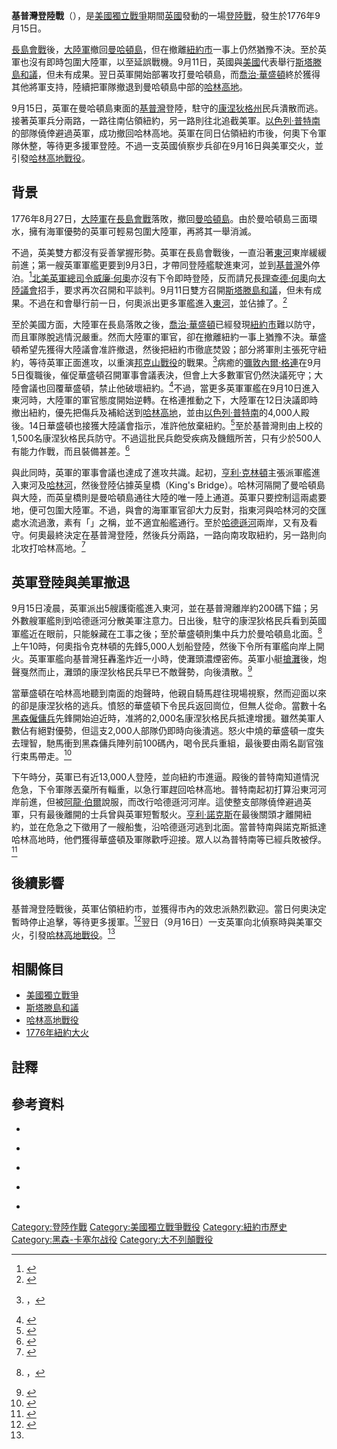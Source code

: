 {{NoteTA
|G1=Military
|G2=地名
|G3=USState
}}
{{Infobox Military Conflict
|conflict=基普灣登陸戰
|partof=[[美國獨立戰爭|美國獨立戰爭]]
|image=[[File:British_troops_landing_at_Kip's_Bay_1776.jpg|300px]]
|caption=描繪英軍在基普灣登陸的油畫。
|date= 1776年9月15日
|place= 今[[紐約州|紐約州]][[曼哈頓島|曼哈頓島]][[基普灣|基普灣]]
|coordinates= {{coord|40|44|10.79|N|73|58|28.7|W|type:landmark_region:US|display=title}}
|result=英軍勝利，佔據[[紐約市|紐約市]]
|combatant2= {{flagicon|United Kingdom|1606}} [[大不列顛王國|英國]]
|combatant1= {{flagicon|USA|1776}} [[美國|美國]]
|commander2={{flagicon|United Kingdom|1606}} [[第一代何奧伯爵理查德·何奧|理查德·何奧]]<br/>{{flagicon|United Kingdom|1606}} [[亨利·克林頓|亨利·克林頓]]
|commander1= {{flagicon|USA|1776}} {{link-en|威廉·道格拉斯 (上校)|William Douglas (colonel)|威廉·道格拉斯}}
|strength2=先鋒：5,000人
|strength1=1,500人<br/>可作戰：500人
|casualties2=12人死傷
|casualties1=50人死<br/>320人被俘
}}
{{Campaignbox紐約及新澤西戰役}}

'''基普灣登陸戰'''（{{lang-en|'''Landing at Kip's Bay'''}}），是[[美國獨立戰爭|美國獨立戰爭]]期間[[大不列顛王國|英國]]發動的一場[[登陸戰|登陸戰]]，發生於1776年9月15日。

[[長島會戰|長島會戰]]後，[[大陸軍|大陸軍]]撤回[[曼哈頓島|曼哈頓島]]，但在撤離[[紐約市|紐約市]]一事上仍然猶豫不決。至於英軍也沒有即時包圍大陸軍，以至延誤戰機。9月11日，英國與[[美國|美國]]代表舉行[[斯塔滕島和議|斯塔滕島和議]]，但未有成果。翌日英軍開始部署攻打曼哈頓島，而[[喬治·華盛頓|喬治·華盛頓]]終於獲得其他將軍支持，陸續把軍隊撤退到曼哈頓島中部的[[晨邊高地|哈林高地]]。

9月15日，英軍在曼哈頓島東面的[[基普灣|基普灣]]登陸，駐守的[[康涅狄格州|康涅狄格州]]民兵潰散而逃。接著英軍兵分兩路，一路往南佔領紐約，另一路則往北追截美軍。[[以色列·普特南|以色列·普特南]]的部隊僥倖避過英軍，成功撤回哈林高地。英軍在同日佔領紐約市後，何奧下令軍隊休整，等待更多援軍登陸。不過一支英國偵察步兵卻在9月16日與美軍交火，並引發[[哈林高地戰役|哈林高地戰役]]。

== 背景 ==
{{See also|長島會戰}}

1776年8月27日，[[大陸軍|大陸軍]]在[[長島會戰|長島會戰]]落敗，撤回[[曼哈頓島|曼哈頓島]]。由於曼哈頓島三面環水，擁有海軍優勢的英軍可輕易包圍大陸軍，再將其一舉消滅。

不過，英美雙方都沒有妥善掌握形勢。英軍在長島會戰後，一直沿著[[東河_(紐約市)|東河]]東岸緩緩前進；第一艘英軍軍艦更要到9月3日，才帶同登陸艦駛進東河，並到[[基普灣|基普灣]]外停泊。<ref>{{Harvnb|McCullough|2005|pp=203-204}}</ref>[[北美英軍總司令|北美英軍總司令]][[第五代何奧子爵威廉·何奧|威廉·何奧]]亦沒有下令即時登陸，反而請兄長[[第一代何奧伯爵理查德·何奧|理查德·何奧]]向[[大陸議會|大陸議會]]招手，要求再次召開和平談判。9月11日雙方召開[[斯塔滕島和議|斯塔滕島和議]]，但未有成果。不過在和會舉行前一日，何奧派出更多軍艦進入[[東河_(紐約市)|東河]]，並佔據了{{link-en|蘭德爾島|Randall's Island|孟崔瑟島}}。<ref>{{Harvnb|McCullough|2005|p=207}}</ref>

至於美國方面，大陸軍在長島落敗之後，[[喬治·華盛頓|喬治·華盛頓]]已經發現[[紐約市|紐約市]]難以防守，而且軍隊脫逃情況嚴重。然而大陸軍的軍官，卻在撤離紐約一事上猶豫不決。華盛頓希望先獲得大陸議會准許撤退，然後把紐約市徹底焚毀；部分將軍則主張死守紐約，等待英軍正面進攻，以重演[[邦克山戰役|邦克山戰役]]的戰果。<ref>{{Harvnb|McCullough|2005|p=203}}，{{Harvnb|Middleton|2012|p=54}}</ref>病癒的[[彌敦內爾·格連|彌敦內爾·格連]]在9月5日復職後，催促華盛頓召開軍事會議表決，但會上大多數軍官仍然決議死守；大陸會議也回覆華盛頓，禁止他破壞紐約。<ref>{{Harvnb|McCullough|2005|p=203}}</ref>不過，當更多英軍軍艦在9月10日進入東河時，大陸軍的軍官態度開始逆轉。在格連推動之下，大陸軍在12日決議即時撤出紐約，優先把傷兵及補給送到[[晨邊高地|哈林高地]]，並由[[以色列·普特南|以色列·普特南]]的4,000人殿後。14日華盛頓也接獲大陸議會指示，准許他放棄紐約。<ref>{{Harvnb|McCullough|2005|p=208}}</ref>至於基普灣則由{{link-en|威廉·道格拉斯 (上校)|William Douglas (colonel)|威廉·道格拉斯}}上校的1,500名康涅狄格民兵防守。不過這批民兵飽受疾病及饑餓所苦，只有少於500人有能力作戰，而且裝備甚差。<ref>{{Harvnb|McCullough|2005|p=210}}</ref>

與此同時，英軍的軍事會議也達成了進攻共識。起初，[[亨利·克林頓|亨利·克林頓]]主張派軍艦進入東河及[[哈林河|哈林河]]，然後登陸佔據英皇橋（King's Bridge）。哈林河隔開了曼哈頓島與大陸，而英皇橋則是曼哈頓島通往大陸的唯一陸上通道。英軍只要控制這兩處要地，便可包圍大陸軍。不過，與會的海軍軍官卻大力反對，指東河與哈林河的交匯處水流過激，素有「{{link-en|地獄大門|Hell Gate}}」之稱，並不適宜船艦通行。至於[[哈德遜河|哈德遜河]]兩岸，又有{{link-en|華盛頓堡 (紐約州)|Fort Washington (New York)|華盛頓堡}}及{{link-en|李堡 (新澤西州)|Fort Lee, New Jersey|憲法堡}}看守。何奧最終決定在基普灣登陸，然後兵分兩路，一路向南攻取紐約，另一路則向北攻打哈林高地。<ref>{{Harvnb|McCullough|2005|p=209}}</ref>

== 英軍登陸與美軍撤退 ==

9月15日凌晨，英軍派出5艘護衛艦進入東河，並在基普灣離岸約200碼下錨；另外數艘軍艦則到哈德遜河分散美軍注意力。日出後，駐守的康涅狄格民兵看到英國軍艦近在眼前，只能躲藏在工事之後；至於華盛頓則集中兵力於曼哈頓島北面。<ref>{{Harvnb|Fischer|2004|p=102}}，{{Harvnb|McCullough|2005|p=210}}</ref>上午10時，何奧指令克林頓的先鋒5,000人划船登陸，然後下令所有軍艦向岸上開火。英軍軍艦向基普灣狂轟濫炸近一小時，使灘頭濃煙密佈。英軍小艇[[搶灘|搶灘]]後，炮聲戛然而止，灘頭的康涅狄格民兵早已不敵聲勢，向後潰散。<ref>{{Harvnb|McCullough|2005|pp=210-212}}</ref>

當華盛頓在哈林高地聽到南面的炮聲時，他親自騎馬趕往現場視察，然而迎面以來的卻是康涅狄格的逃兵。憤怒的華盛頓下令民兵返回崗位，但無人從命。當數十名[[黑森僱傭兵|黑森僱傭兵]]先鋒開始迫近時，{{link-en|塞繆爾·帞森斯|Samuel Holden Parsons}}准將的2,000名康涅狄格民兵抵達增援。雖然美軍人數佔有絕對優勢，但這支2,000人部隊仍即時向後潰逃。怒火中燒的華盛頓一度失去理智，馳馬衝到黑森傭兵陣列前100碼內，喝令民兵重組，最後要由兩名副官強行束馬帶走。<ref>{{Harvnb|McCullough|2005|p=213}}</ref>

下午時分，英軍已有近13,000人登陸，並向紐約市進逼。殿後的普特南知道情況危急，下令軍隊丟棄所有輜重，以急行軍趕回哈林高地。普特南起初打算沿東河河岸前進，但被[[阿龍·伯爾|阿龍·伯爾]]說服，而改行哈德遜河河岸。這使整支部隊僥倖避過英軍，只有最後離開的士兵曾與英軍短暫駁火。[[亨利·諾克斯|亨利·諾克斯]]在最後關頭才離開紐約，並在危急之下徵用了一艘船隻，沿哈德遜河逃到北面。當普特南與諾克斯抵達哈林高地時，他們獲得華盛頓及軍隊歡呼迎接。眾人以為普特南等已經兵敗被俘。<ref>{{Harvnb|McCullough|2005|pp=213-214}}</ref>

{{wide image|Landing_at_Kip's_Bay.svg|800px|基普灣登陸戰的軍隊動向圖。英軍佔領紐約市後，[[1776年紐約大火|市區在9月21日發生大火]]，造成嚴重損毀。火災的成因一直未明。}}

== 後續影響 ==

基普灣登陸戰後，英軍佔領紐約市，並獲得市內的效忠派熱烈歡迎。當日何奧決定暫時停止追擊，等待更多援軍。<ref name="#1">{{Harvnb|McCullough|2005|p=216}}</ref>翌日（9月16日）一支英軍向北偵察時與美軍交火，引發[[哈林高地戰役|哈林高地戰役]]。<ref name="#1"/>

== 相關條目 ==
* [[美國獨立戰爭|美國獨立戰爭]]
* [[斯塔滕島和議|斯塔滕島和議]]
* [[哈林高地戰役|哈林高地戰役]]
* [[1776年紐約大火|1776年紐約大火]]

==註釋 ==
{{reflist|2}}
== 參考資料 ==
{{美國主題}}

{{refbegin}}
*{{Citation
|last= Brooks
|first= Victor
|title= How America Fought Its Wars: Military Strategy From The American Revolution To The Civil War
|language=en
|publication-place= Conshohocken, PA
|publisher= Combined Publishing
|year=1999
|isbn=978-1-58097-002-0
}}

*{{Citation
|last=Fischer
|first= David Hackett
|title= Washington's Crossing
|language=en
|publication-place= New York
|publisher= Oxford University Press
|year=2006
|isbn=978-0-19-518159-3
}}

*{{Citation
|last= Lengel
|first= Edward
|title= General George Washington 
|language=en
|publication-place= New York
|publisher= Random House Paperbacks
|year=2005
|isbn=0-8129-6950-2
}}

*{{Citation
|last= McCullough
|first= David
|title=1776
|language=en
|publication-place= New York
|publisher= Simon and Schuster
|year=2005
|isbn=978-0-7432-2671-4
}}

*{{Citation
|last= Middleton
|first= Richard
|title=The War of American Independence: 1775-1783
|language=en
|publication-place= New York
|publisher=Pearson Education Limited.
|year=2012
|isbn=978-0-582-22942-6
}}
{{refend}}

[[Category:登陸作戰|Category:登陸作戰]]
[[Category:美國獨立戰爭戰役|Category:美國獨立戰爭戰役]]
[[Category:紐約市歷史|Category:紐約市歷史]]
[[Category:黑森-卡塞尔战役|Category:黑森-卡塞尔战役]]
[[Category:大不列顛戰役|Category:大不列顛戰役]]